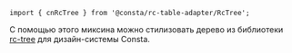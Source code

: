 
```tsx
import { cnRcTree } from '@consta/rc-table-adapter/RcTree';
```

С помощью этого миксина можно стилизовать дерево из библиотеки [rc-tree](https://github.com/react-component/tree) для дизайн-системы Consta.

<RcTreeExample />
